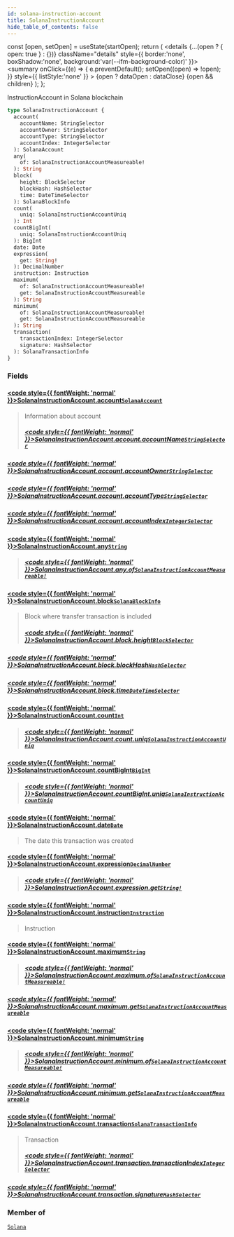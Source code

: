 ```yaml
---
id: solana-instruction-account
title: SolanaInstructionAccount
hide_table_of_contents: false
---
```







  const [open, setOpen] = useState(startOpen);
  return (
    <details {...(open ? { open: true } : {})} className="details" style={{ border:'none', boxShadow:'none', background:'var(--ifm-background-color)' }}>
      <summary
        onClick={(e) => {
          e.preventDefault();
          setOpen((open) => !open);
        }}
        style={{ listStyle:'none' }}
      >
      {open ? dataOpen : dataClose}
      </summary>
      {open && children}
    </details>
  );
};








InstructionAccount in Solana  blockchain


```graphql
type SolanaInstructionAccount {
  account(
    accountName: StringSelector
    accountOwner: StringSelector
    accountType: StringSelector
    accountIndex: IntegerSelector
  ): SolanaAccount
  any(
    of: SolanaInstructionAccountMeasureable!
  ): String
  block(
    height: BlockSelector
    blockHash: HashSelector
    time: DateTimeSelector
  ): SolanaBlockInfo
  count(
    uniq: SolanaInstructionAccountUniq
  ): Int
  countBigInt(
    uniq: SolanaInstructionAccountUniq
  ): BigInt
  date: Date
  expression(
    get: String!
  ): DecimalNumber
  instruction: Instruction
  maximum(
    of: SolanaInstructionAccountMeasureable!
    get: SolanaInstructionAccountMeasureable
  ): String
  minimum(
    of: SolanaInstructionAccountMeasureable!
    get: SolanaInstructionAccountMeasureable
  ): String
  transaction(
    transactionIndex: IntegerSelector
    signature: HashSelector
  ): SolanaTransactionInfo
}
```




### Fields

#### [<code style={{ fontWeight: 'normal' }}>SolanaInstructionAccount.<b>account</b></code>](#)<Bullet />[`SolanaAccount`](/docs/graphql-reference/objects/solana-account) <Badge class="badge badge--secondary" text="object"/> 
> 
> 
> Information about account
> ##### [<code style={{ fontWeight: 'normal' }}>SolanaInstructionAccount.account.<b>accountName</b></code>](#)<Bullet />[`StringSelector`](/docs/graphql-reference/inputs/string-selector) <Badge class="badge badge--secondary" text="input"/> 
> 
> 
> 
> 

##### [<code style={{ fontWeight: 'normal' }}>SolanaInstructionAccount.account.<b>accountOwner</b></code>](#)<Bullet />[`StringSelector`](/docs/graphql-reference/inputs/string-selector) <Badge class="badge badge--secondary" text="input"/> 
> 
> 
> 
> 

##### [<code style={{ fontWeight: 'normal' }}>SolanaInstructionAccount.account.<b>accountType</b></code>](#)<Bullet />[`StringSelector`](/docs/graphql-reference/inputs/string-selector) <Badge class="badge badge--secondary" text="input"/> 
> 
> 
> 
> 

##### [<code style={{ fontWeight: 'normal' }}>SolanaInstructionAccount.account.<b>accountIndex</b></code>](#)<Bullet />[`IntegerSelector`](/docs/graphql-reference/inputs/integer-selector) <Badge class="badge badge--secondary" text="input"/> 
> 
> 
> 
> 

#### [<code style={{ fontWeight: 'normal' }}>SolanaInstructionAccount.<b>any</b></code>](#)<Bullet />[`String`](/docs/graphql-reference/scalars/string) <Badge class="badge badge--secondary" text="scalar"/> 
> 
> 
> 
> ##### [<code style={{ fontWeight: 'normal' }}>SolanaInstructionAccount.any.<b>of</b></code>](#)<Bullet />[`SolanaInstructionAccountMeasureable!`](/docs/graphql-reference/enums/solana-instruction-account-measureable) <Badge class="badge badge--secondary" text="non-null"/> <Badge class="badge badge--secondary" text="enum"/> 
> 
> 
> 
> 

#### [<code style={{ fontWeight: 'normal' }}>SolanaInstructionAccount.<b>block</b></code>](#)<Bullet />[`SolanaBlockInfo`](/docs/graphql-reference/objects/solana-block-info) <Badge class="badge badge--secondary" text="object"/> 
> 
> 
> Block where transfer transaction is included
> ##### [<code style={{ fontWeight: 'normal' }}>SolanaInstructionAccount.block.<b>height</b></code>](#)<Bullet />[`BlockSelector`](/docs/graphql-reference/inputs/block-selector) <Badge class="badge badge--secondary" text="input"/> 
> 
> 
> 
> 

##### [<code style={{ fontWeight: 'normal' }}>SolanaInstructionAccount.block.<b>blockHash</b></code>](#)<Bullet />[`HashSelector`](/docs/graphql-reference/inputs/hash-selector) <Badge class="badge badge--secondary" text="input"/> 
> 
> 
> 
> 

##### [<code style={{ fontWeight: 'normal' }}>SolanaInstructionAccount.block.<b>time</b></code>](#)<Bullet />[`DateTimeSelector`](/docs/graphql-reference/inputs/date-time-selector) <Badge class="badge badge--secondary" text="input"/> 
> 
> 
> 
> 

#### [<code style={{ fontWeight: 'normal' }}>SolanaInstructionAccount.<b>count</b></code>](#)<Bullet />[`Int`](/docs/graphql-reference/scalars/int) <Badge class="badge badge--secondary" text="scalar"/> 
> 
> 
> 
> ##### [<code style={{ fontWeight: 'normal' }}>SolanaInstructionAccount.count.<b>uniq</b></code>](#)<Bullet />[`SolanaInstructionAccountUniq`](/docs/graphql-reference/enums/solana-instruction-account-uniq) <Badge class="badge badge--secondary" text="enum"/> 
> 
> 
> 
> 

#### [<code style={{ fontWeight: 'normal' }}>SolanaInstructionAccount.<b>countBigInt</b></code>](#)<Bullet />[`BigInt`](/docs/graphql-reference/scalars/big-int) <Badge class="badge badge--secondary" text="scalar"/> 
> 
> 
> 
> ##### [<code style={{ fontWeight: 'normal' }}>SolanaInstructionAccount.countBigInt.<b>uniq</b></code>](#)<Bullet />[`SolanaInstructionAccountUniq`](/docs/graphql-reference/enums/solana-instruction-account-uniq) <Badge class="badge badge--secondary" text="enum"/> 
> 
> 
> 
> 

#### [<code style={{ fontWeight: 'normal' }}>SolanaInstructionAccount.<b>date</b></code>](#)<Bullet />[`Date`](/docs/graphql-reference/objects/date) <Badge class="badge badge--secondary" text="object"/> 
> 
> 
> The date this transaction was created
> 

#### [<code style={{ fontWeight: 'normal' }}>SolanaInstructionAccount.<b>expression</b></code>](#)<Bullet />[`DecimalNumber`](/docs/graphql-reference/scalars/decimal-number) <Badge class="badge badge--secondary" text="scalar"/> 
> 
> 
> 
> ##### [<code style={{ fontWeight: 'normal' }}>SolanaInstructionAccount.expression.<b>get</b></code>](#)<Bullet />[`String!`](/docs/graphql-reference/scalars/string) <Badge class="badge badge--secondary" text="non-null"/> <Badge class="badge badge--secondary" text="scalar"/> 
> 
> 
> 
> 

#### [<code style={{ fontWeight: 'normal' }}>SolanaInstructionAccount.<b>instruction</b></code>](#)<Bullet />[`Instruction`](/docs/graphql-reference/objects/instruction) <Badge class="badge badge--secondary" text="object"/> 
> 
> 
> Instruction
> 

#### [<code style={{ fontWeight: 'normal' }}>SolanaInstructionAccount.<b>maximum</b></code>](#)<Bullet />[`String`](/docs/graphql-reference/scalars/string) <Badge class="badge badge--secondary" text="scalar"/> 
> 
> 
> 
> ##### [<code style={{ fontWeight: 'normal' }}>SolanaInstructionAccount.maximum.<b>of</b></code>](#)<Bullet />[`SolanaInstructionAccountMeasureable!`](/docs/graphql-reference/enums/solana-instruction-account-measureable) <Badge class="badge badge--secondary" text="non-null"/> <Badge class="badge badge--secondary" text="enum"/> 
> 
> 
> 
> 

##### [<code style={{ fontWeight: 'normal' }}>SolanaInstructionAccount.maximum.<b>get</b></code>](#)<Bullet />[`SolanaInstructionAccountMeasureable`](/docs/graphql-reference/enums/solana-instruction-account-measureable) <Badge class="badge badge--secondary" text="enum"/> 
> 
> 
> 
> 

#### [<code style={{ fontWeight: 'normal' }}>SolanaInstructionAccount.<b>minimum</b></code>](#)<Bullet />[`String`](/docs/graphql-reference/scalars/string) <Badge class="badge badge--secondary" text="scalar"/> 
> 
> 
> 
> ##### [<code style={{ fontWeight: 'normal' }}>SolanaInstructionAccount.minimum.<b>of</b></code>](#)<Bullet />[`SolanaInstructionAccountMeasureable!`](/docs/graphql-reference/enums/solana-instruction-account-measureable) <Badge class="badge badge--secondary" text="non-null"/> <Badge class="badge badge--secondary" text="enum"/> 
> 
> 
> 
> 

##### [<code style={{ fontWeight: 'normal' }}>SolanaInstructionAccount.minimum.<b>get</b></code>](#)<Bullet />[`SolanaInstructionAccountMeasureable`](/docs/graphql-reference/enums/solana-instruction-account-measureable) <Badge class="badge badge--secondary" text="enum"/> 
> 
> 
> 
> 

#### [<code style={{ fontWeight: 'normal' }}>SolanaInstructionAccount.<b>transaction</b></code>](#)<Bullet />[`SolanaTransactionInfo`](/docs/graphql-reference/objects/solana-transaction-info) <Badge class="badge badge--secondary" text="object"/> 
> 
> 
> Transaction
> ##### [<code style={{ fontWeight: 'normal' }}>SolanaInstructionAccount.transaction.<b>transactionIndex</b></code>](#)<Bullet />[`IntegerSelector`](/docs/graphql-reference/inputs/integer-selector) <Badge class="badge badge--secondary" text="input"/> 
> 
> 
> 
> 

##### [<code style={{ fontWeight: 'normal' }}>SolanaInstructionAccount.transaction.<b>signature</b></code>](#)<Bullet />[`HashSelector`](/docs/graphql-reference/inputs/hash-selector) <Badge class="badge badge--secondary" text="input"/> 
> 
> 
> 
> 



### Member of

[`Solana`](/docs/graphql-reference/objects/solana)  <Badge class="secondary" text="object"/>

